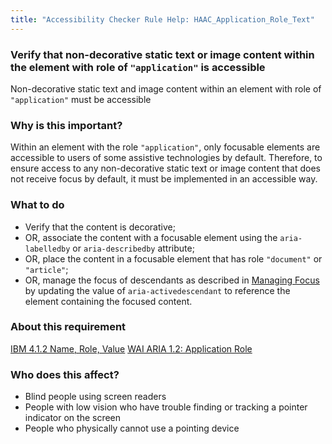 ```yaml
---
title: "Accessibility Checker Rule Help: HAAC_Application_Role_Text"
---
```


<div className="toolHelp">
<Row>
<Column colLg={16} colMd={8} colSm={4} className="toolHead">

### Verify that non-decorative static text or image content within the element with role of `"application"` is accessible

<div id="locLevel"></div>

Non-decorative static text and image content within an element with role of `"application"` must be accessible

</Column>
</Row>
<Row>
<Column colLg={11} colMd={5} colSm={4} className="toolMain">

### Why is this important?

Within an element with the role `"application"`, only focusable elements are accessible to users of some assistive technologies by default. Therefore, to ensure access to any non-decorative static text or image content that does not receive focus by default, it must be implemented in an accessible way.

<div id="locSnippet"></div>

### What to do

* Verify that the content is decorative;
* OR, associate the content with a focusable element using the `aria-labelledby` or `aria-describedby` attribute;
* OR, place the content in a focusable element that has role `"document"` or `"article"`;
* OR, manage the focus of descendants as described in [Managing Focus](https://www.w3.org/TR/wai-aria-1.2/#managingfocus) by updating the value of `aria-activedescendant` to reference the element containing the focused content.

</Column>
<Column colLg={5} colMd={3} colSm={4} className="toolLeft">

### About this requirement

[IBM 4.1.2 Name, Role, Value](http://www.ibm.com/able/guidelines/ci162/name_role_value.html)
[WAI ARIA 1.2: Application Role](https://www.w3.org/TR/wai-aria-1.2/#application)

### Who does this affect?

* Blind people using screen readers
* People with low vision who have trouble finding or tracking a pointer indicator on the screen
* People who physically cannot use a pointing device

</Column>
</Row>
</div>

